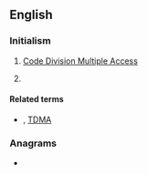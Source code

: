 ==English==

===Initialism===
{{rfc-header|Initialism}}
{{head|en|initialism}}

# {{lb|en|electronics}} [[wikipedia:Code division multiple access|Code Division Multiple Access]]
# {{w|Commercial Development and Marketing Association}}

====Related terms====
* {{sense|electronics}} {{l|en|FDMA}}, [[TDMA]]

===Anagrams===
* {{anagrams|en|CADM|DMCA|MDAC}}